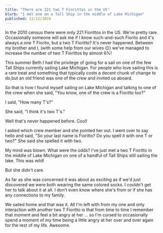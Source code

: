 ```yaml
---
title: "There are 221 two T Fiorittos in the US"
blurb: "I met one on a Tall Ship in the middle of Lake Michigan"
published: 12/12/2024
---
```


In the 2010 census there were only 221 Fiorittos in the US. We're pretty rare. Occasionally someone will ask me if I know such-and-such Fiorito and it's always a one T Fiorito, but a two T Fioritto? It's never happened. Between my brother and I, (with some help from our wives 😉) we've managed to increase the number of two T Fiorittos by almost 6%!

This summer Beth I had the privilege of going for a sail on one of the few Tall Ships currently sailing Lake Michigan. For people who love sailing this is a rare treat and something that typically costs a decent chunk of change to do,but an old friend was one of the crew and invited us aboard.

So that is how I found myself sailing on Lake Michigan and talking to one of the crew when she said, "You know, one of the crew is a Fioritto too?"

I said, "How many T's?"

She said, "I think it's two T's."

Well that's never happened before. Cool!

I asked which crew member and she pointed her out. I went over to say hello and said, "So your last name is Fioritto? Do you spell it with one T or two?" She said she spelled it with two.

My mind was blown. What were the odds? I've just met a two T Fioritto in the middle of Lake Michigan on one of a handful of Tall Ships still sailing the lake. This was wild!

But she didn't care.

As far as she was concerned it was about as exciting as if we'd just discovered we were both wearing the same colored socks. I couldn't get her to talk about it at all. I don't even know where she's from or if she has any connections to my family.

We sailed home and that was it. All I'm left with from my one and only interaction with another two T Fioritto is that from time to time I remember that moment and feel a bit angry at her ... so I'm cursed to occasionally spend a moment of my time being a little angry at her over and over again for the rest of my life. Awesome.
